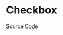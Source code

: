
<Meta title="Basic/Checkbox/Doc" />

# Checkbox

<Description of={Checkbox} />

[Source Code](https://github.com/Mezzanine-UI/mezzanine/blob/main/packages/react/src/Checkbox/Checkbox.tsx)

<ArgsTable of={Checkbox} />
